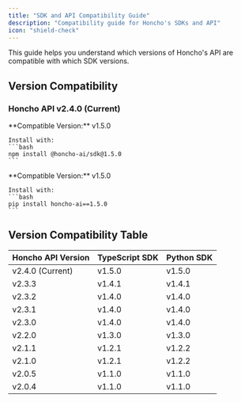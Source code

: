 ```yaml
---
title: "SDK and API Compatibility Guide"
description: "Compatibility guide for Honcho's SDKs and API"
icon: "shield-check"
---
```


This guide helps you understand which versions of Honcho's API are compatible with which SDK versions.

## Version Compatibility

### Honcho API v2.4.0 (Current)

<CardGroup cols={2}>
  <Card title="TypeScript SDK" icon="js">
    **Compatible Version:** v1.5.0

    Install with:
    ```bash
    npm install @honcho-ai/sdk@1.5.0
    ```
  </Card>
  <Card title="Python SDK" icon="python">
    **Compatible Version:** v1.5.0

    Install with:
    ```bash
    pip install honcho-ai==1.5.0
    ```
  </Card>
</CardGroup>


## Version Compatibility Table

| Honcho API Version | TypeScript SDK | Python SDK |
|-------------------|---------------|------------|
| v2.4.0 (Current) | v1.5.0 | v1.5.0 |
| v2.3.3 | v1.4.1 | v1.4.1 |
| v2.3.2 | v1.4.0 | v1.4.0 |
| v2.3.1 | v1.4.0 | v1.4.0 |
| v2.3.0 | v1.4.0 | v1.4.0 |
| v2.2.0 | v1.3.0 | v1.3.0 |
| v2.1.1 | v1.2.1 | v1.2.2 |
| v2.1.0 | v1.2.1 | v1.2.2 |
| v2.0.5 | v1.1.0 | v1.1.0 |
| v2.0.4 | v1.1.0 | v1.1.0 |

